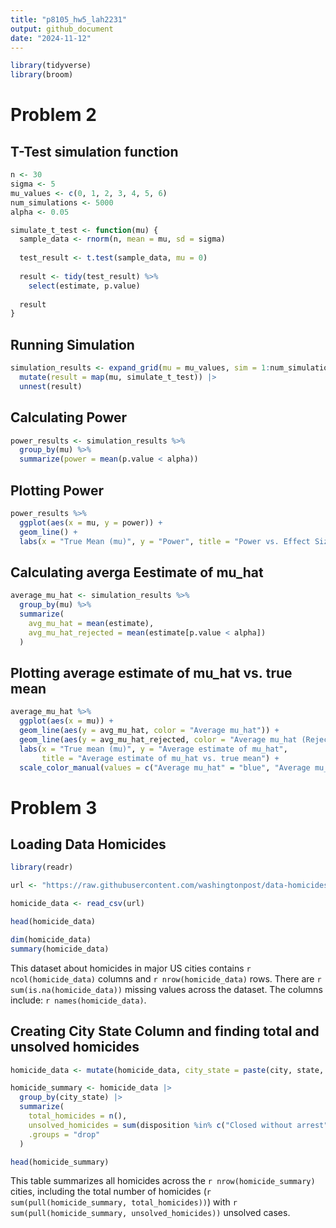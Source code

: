 ```yaml
---
title: "p8105_hw5_lah2231"
output: github_document
date: "2024-11-12"
---
```

```r
library(tidyverse)
library(broom)
```


# Problem 2

## T-Test simulation function
```r
n <- 30
sigma <- 5
mu_values <- c(0, 1, 2, 3, 4, 5, 6)
num_simulations <- 5000
alpha <- 0.05

simulate_t_test <- function(mu) {
  sample_data <- rnorm(n, mean = mu, sd = sigma)
  
  test_result <- t.test(sample_data, mu = 0)
  
  result <- tidy(test_result) %>% 
    select(estimate, p.value)
  
  result
}
```

## Running Simulation
```r
simulation_results <- expand_grid(mu = mu_values, sim = 1:num_simulations) |>
  mutate(result = map(mu, simulate_t_test)) |>
  unnest(result)
```

## Calculating Power
```r
power_results <- simulation_results %>%
  group_by(mu) %>%
  summarize(power = mean(p.value < alpha))
```

## Plotting Power
```r
power_results %>%
  ggplot(aes(x = mu, y = power)) +
  geom_line() +
  labs(x = "True Mean (mu)", y = "Power", title = "Power vs. Effect Size (True Mean)")
```
## Calculating averga Eestimate of mu_hat
```r
average_mu_hat <- simulation_results %>%
  group_by(mu) %>%
  summarize(
    avg_mu_hat = mean(estimate),
    avg_mu_hat_rejected = mean(estimate[p.value < alpha])
  )
```

## Plotting average estimate of mu_hat vs. true mean
```r
average_mu_hat %>%
  ggplot(aes(x = mu)) +
  geom_line(aes(y = avg_mu_hat, color = "Average mu_hat")) +
  geom_line(aes(y = avg_mu_hat_rejected, color = "Average mu_hat (Rejected)")) +
  labs(x = "True mean (mu)", y = "Average estimate of mu_hat",
       title = "Average estimate of mu_hat vs. true mean") +
  scale_color_manual(values = c("Average mu_hat" = "blue", "Average mu_hat (Rejected)" = "red"))
```

# Problem 3

## Loading Data Homicides
```r
library(readr)

url <- "https://raw.githubusercontent.com/washingtonpost/data-homicides/master/homicide-data.csv"

homicide_data <- read_csv(url)

head(homicide_data)
```

```r
dim(homicide_data)
summary(homicide_data)
```

This dataset about homicides in major US cities contains `r ncol(homicide_data)` columns and `r nrow(homicide_data)` rows. There are `r sum(is.na(homicide_data))` missing values across the dataset. The columns include: `r names(homicide_data)`.

## Creating City State Column and finding total and unsolved homicides
```r
homicide_data <- mutate(homicide_data, city_state = paste(city, state, sep = ", "))

homicide_summary <- homicide_data |>
  group_by(city_state) |>
  summarize(
    total_homicides = n(),
    unsolved_homicides = sum(disposition %in% c("Closed without arrest", "Open/No arrest")),
    .groups = "drop"
  )

head(homicide_summary)
```

This table summarizes all homicides across the `r nrow(homicide_summary)` cities, including the total number of homicides (`r sum(pull(homicide_summary, total_homicides))`) with `r sum(pull(homicide_summary, unsolved_homicides))` unsolved cases.







